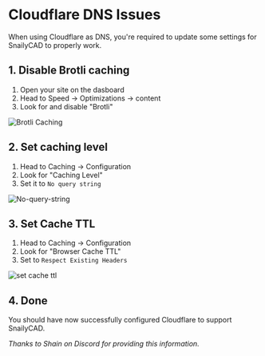 # Cloudflare DNS Issues

When using Cloudflare as DNS, you're required to update some settings for SnailyCAD to properly work.

## 1. Disable Brotli caching

1. Open your site on the dasboard
2. Head to Speed -> Optimizations -> content
3. Look for and disable "Brotli"

![Brotli Caching](/brotli-cache.png)

## 2. Set caching level

1. Head to Caching -> Configuration
2. Look for "Caching Level"
3. Set it to `No query string`

![No-query-string](/No-query-string.png)

## 3. Set Cache TTL

1. Head to Caching -> Configuration
2. Look for "Browser Cache TTL"
3. Set to `Respect Existing Headers`

![set cache ttl](/cache-ttl.png)

## 4. Done

You should have now successfully configured Cloudflare to support SnailyCAD.

_Thanks to Shain on Discord for providing this information._
